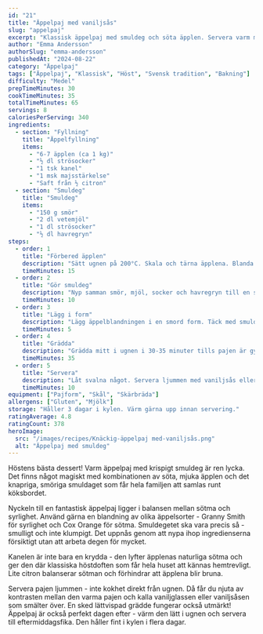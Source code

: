 ```yaml
---
id: "21"
title: "Äppelpaj med vaniljsås"
slug: "appelpaj"
excerpt: "Klassisk äppelpaj med smuldeg och söta äpplen. Servera varm med vaniljsås eller glass!"
author: "Emma Andersson"
authorSlug: "emma-andersson"
publishedAt: "2024-08-22"
category: "Äppelpaj"
tags: ["Äppelpaj", "Klassisk", "Höst", "Svensk tradition", "Bakning"]
difficulty: "Medel"
prepTimeMinutes: 30
cookTimeMinutes: 35
totalTimeMinutes: 65
servings: 8
caloriesPerServing: 340
ingredients:
  - section: "Fyllning"
    title: "Äppelfyllning"
    items:
      - "6-7 äpplen (ca 1 kg)"
      - "½ dl strösocker"
      - "1 tsk kanel"
      - "1 msk majsstärkelse"
      - "Saft från ½ citron"
  - section: "Smuldeg"
    title: "Smuldeg"
    items:
      - "150 g smör"
      - "2 dl vetemjöl"
      - "1 dl strösocker"
      - "½ dl havregryn"
steps:
  - order: 1
    title: "Förbered äpplen"
    description: "Sätt ugnen på 200°C. Skala och tärna äpplena. Blanda med socker, kanel, majsstärkelse och citronsaft."
    timeMinutes: 15
  - order: 2
    title: "Gör smuldeg"
    description: "Nyp samman smör, mjöl, socker och havregryn till en smulig deg."
    timeMinutes: 10
  - order: 3
    title: "Lägg i form"
    description: "Lägg äppelblandningen i en smord form. Täck med smuldegen."
    timeMinutes: 5
  - order: 4
    title: "Grädda"
    description: "Grädda mitt i ugnen i 30-35 minuter tills pajen är gyllene."
    timeMinutes: 35
  - order: 5
    title: "Servera"
    description: "Låt svalna något. Servera ljummen med vaniljsås eller glass."
    timeMinutes: 10
equipment: ["Pajform", "Skål", "Skärbräda"]
allergens: ["Gluten", "Mjölk"]
storage: "Håller 3 dagar i kylen. Värm gärna upp innan servering."
ratingAverage: 4.8
ratingCount: 378
heroImage:
  src: "/images/recipes/Knäckig-äppelpaj med-vaniljsås.png"
  alt: "Äppelpaj med smuldeg"
---
```


Höstens bästa dessert! Varm äppelpaj med krispigt smuldeg är ren lycka. Det finns något magiskt med kombinationen av söta, mjuka äpplen och det knapriga, smöriga smuldaget som får hela familjen att samlas runt köksbordet.

Nyckeln till en fantastisk äppelpaj ligger i balansen mellan sötma och syrlighet. Använd gärna en blandning av olika äppelsorter - Granny Smith för syrlighet och Cox Orange för sötma. Smuldegetet ska vara precis så - smulligt och inte klumpigt. Det uppnås genom att nypa ihop ingredienserna försiktigt utan att arbeta degen för mycket.

Kanelen är inte bara en krydda - den lyfter äpplenas naturliga sötma och ger den där klassiska höstdoften som får hela huset att kännas hemtrevligt. Lite citron balanserar sötman och förhindrar att äpplena blir bruna.

Servera pajen ljummen - inte kokhet direkt från ugnen. Då får du njuta av kontrasten mellan den varma pajen och kalla vaniljglassen eller vaniljsåsen som smälter över. En sked lättvispad grädde fungerar också utmärkt! Äppelpaj är också perfekt dagen efter - värm den lätt i ugnen och servera till eftermiddagsfika. Den håller fint i kylen i flera dagar.

